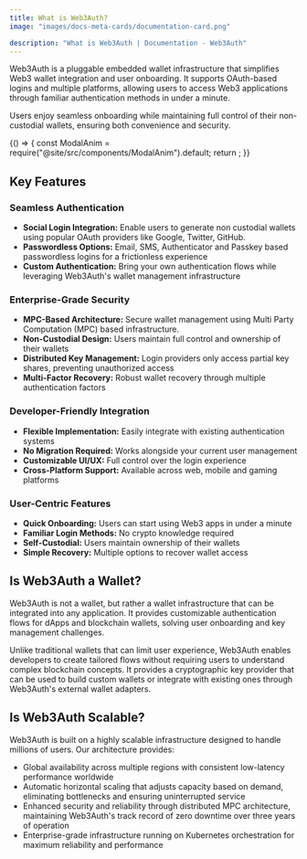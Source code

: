 ```yaml
---
title: What is Web3Auth?
image: "images/docs-meta-cards/documentation-card.png"

description: "What is Web3Auth | Documentation - Web3Auth"
---
```



Web3Auth is a pluggable embedded wallet infrastructure that simplifies Web3 wallet integration and
user onboarding. It supports OAuth-based logins and multiple platforms, allowing users to access
Web3 applications through familiar authentication methods in under a minute.

Users enjoy seamless onboarding while maintaining full control of their non-custodial wallets,
ensuring both convenience and security.

<BrowserOnly>
  {() => {
    const ModalAnim = require("@site/src/components/ModalAnim").default;
    return <ModalAnim />;
  }}
</BrowserOnly>

## Key Features

### Seamless Authentication

- **Social Login Integration:** Enable users to generate non custodial wallets using popular OAuth
  providers like Google, Twitter, GitHub.
- **Passwordless Options:** Email, SMS, Authenticator and Passkey based passwordless logins for a
  frictionless experience
- **Custom Authentication:** Bring your own authentication flows while leveraging Web3Auth's wallet
  management infrastructure

### Enterprise-Grade Security

- **MPC-Based Architecture:** Secure wallet management using Multi Party Computation (MPC) based
  infrastructure.
- **Non-Custodial Design:** Users maintain full control and ownership of their wallets
- **Distributed Key Management:** Login providers only access partial key shares, preventing
  unauthorized access
- **Multi-Factor Recovery:** Robust wallet recovery through multiple authentication factors

### Developer-Friendly Integration

- **Flexible Implementation:** Easily integrate with existing authentication systems
- **No Migration Required:** Works alongside your current user management
- **Customizable UI/UX:** Full control over the login experience
- **Cross-Platform Support:** Available across web, mobile and gaming platforms

### User-Centric Features

- **Quick Onboarding:** Users can start using Web3 apps in under a minute
- **Familiar Login Methods:** No crypto knowledge required
- **Self-Custodial:** Users maintain ownership of their wallets
- **Simple Recovery:** Multiple options to recover wallet access

## Is Web3Auth a Wallet?

Web3Auth is not a wallet, but rather a wallet infrastructure that can be integrated into any
application. It provides customizable authentication flows for dApps and blockchain wallets, solving
user onboarding and key management challenges.

Unlike traditional wallets that can limit user experience, Web3Auth enables developers to create
tailored flows without requiring users to understand complex blockchain concepts. It provides a
cryptographic key provider that can be used to build custom wallets or integrate with existing ones
through Web3Auth's external wallet adapters.

## Is Web3Auth Scalable?

Web3Auth is built on a highly scalable infrastructure designed to handle millions of users. Our
architecture provides:

- Global availability across multiple regions with consistent low-latency performance worldwide
- Automatic horizontal scaling that adjusts capacity based on demand, eliminating bottlenecks and
  ensuring uninterrupted service
- Enhanced security and reliability through distributed MPC architecture, maintaining Web3Auth's
  track record of zero downtime over three years of operation
- Enterprise-grade infrastructure running on Kubernetes orchestration for maximum reliability and
  performance
